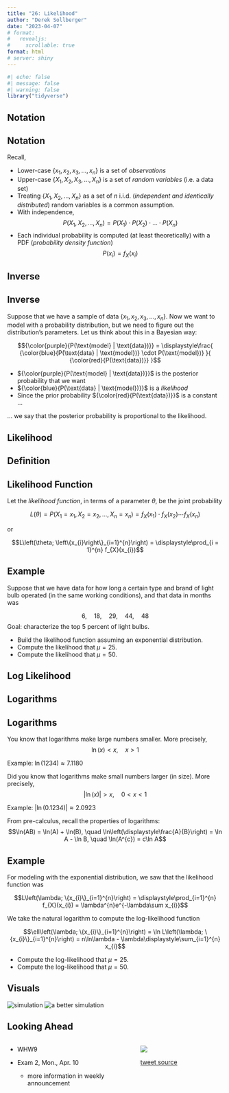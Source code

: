```yaml
---
title: "26: Likelihood"
author: "Derek Sollberger"
date: "2023-04-07"
# format: 
#   revealjs:
#     scrollable: true
format: html
# server: shiny
---
```


\newcommand{\ds}{\displaystyle}

```r
#| echo: false
#| message: false
#| warning: false
library("tidyverse")
```


## Notation

::: {.callout-tip}
## Notation

Recall,

- Lower-case $\{x_{1}, x_{2}, x_{3}, ..., x_{n}\}$ is a set of *observations*
- Upper-case $\{X_{1}, X_{2}, X_{3}, ..., X_{n}\}$ is a set of *random variables* (i.e. a data set)
- Treating $\{X_{1}, X_{2}, ..., X_{n}\}$ as a set of $n$ i.i.d. (*independent and identically distributed*) random variables is a common assumption.
- With independence,
    $$P(X_{1}, X_{2}, ..., X_{n}) = P(X_{1}) \cdot P(X_{2}) \cdot ... \cdot P(X_{n})$$
- Each individual probability is computed (at least theoretically) with a PDF (*probability density function*)
    $$P(x_{i}) = f_{X}(x_{i})$$
:::


## Inverse

::: {.callout-note}
## Inverse

Suppose that we have a sample of data $\{x_{1}, x_{2}, x_{3}, ..., x_{n}\}$. Now we want to model with a probability distribution, but we need to figure out the distribution's parameters.  Let us think about this in a Bayesian way:

$${\color{purple}{P(\text{model} | \text{data})}} = \ds\frac{ {\color{blue}{P(\text{data} | \text{model})} \cdot P(\text{model})} }{ {\color{red}{P(\text{data})}} }$$

- ${\color{purple}{P(\text{model} | \text{data})}}$ is the posterior probability that we want
- ${\color{blue}{P(\text{data} | \text{model})}}$ is a *likelihood*
- Since the prior probability ${\color{red}{P(\text{data})}}$ is a constant ...

... we say that the posterior probability is proportional to the likelihood.
:::


## Likelihood


::::: {.panel-tabset}

## Definition

::: {.callout-note}
## Likelihood Function

Let the *likelihood function*, in terms of a parameter $\theta$, be the joint probability

$$L(\theta) = P(X_{1} = x_{1}, X_{2} = x_{2}, ..., X_{n} = x_{n}) = f_{X}(x_{1}) \cdot f_{X}(x_{2}) \cdots f_{X}(x_{n})$$

or
    
$$L\left(\theta; \left\{x_{i}\right\}_{i=1}^{n}\right) = \ds\prod_{i = 1}^{n} f_{X}(x_{i})$$
:::

## Example

Suppose that we have data for how long a certain type and brand of light bulb operated (in the same working conditions), and that data in months was

$$6, \quad 18, \quad 29, \quad 44, \quad 48$$
Goal: characterize the top 5 percent of light bulbs.

- Build the likelihood function assuming an exponential distribution.
- Compute the likelihood that $\mu = 25$.
- Compute the likelihood that $\mu = 50$.

:::::


## Log Likelihood

::::: {.panel-tabset}

## Logarithms

::: {.callout-tip}
## Logarithms

You know that logarithms make large numbers smaller.  More precisely,
$$\ln(x) < x, \quad x > 1$$

Example: $\ln(1234) \approx 7.1180$


Did you know that logarithms make small numbers larger (in size).  More precisely,
$$|\ln(x)| > x, \quad 0 < x < 1$$

Example: $|\ln(0.1234)| \approx 2.0923$


From pre-calculus, recall the properties of logarithms:
$$\ln(AB) = \ln(A) + \ln(B), \quad \ln\left(\ds\frac{A}{B}\right) = \ln A - \ln B, \quad \ln(A^{c}) = c\ln A$$
:::

## Example

For modeling with the exponential distribution, we saw that the likelihood function was

$$L\left(\lambda; \{x_{i}\}_{i=1}^{n}\right) = \ds\prod_{i=1}^{n} f_{X}(x_{i}) = \lambda^{n}e^{-\lambda\sum x_{i}}$$

We take the natural logarithm to compute the log-likelihood function

$$\ell\left(\lambda; \{x_{i}\}_{i=1}^{n}\right) = \ln L\left(\lambda; \{x_{i}\}_{i=1}^{n}\right) = n\ln\lambda - \lambda\ds\sum_{i=1}^{n} x_{i}$$

- Compute the log-likelihood that $\mu = 25$.
- Compute the log-likelihood that $\mu = 50$.

:::::





## Visuals

![simulation](likelihood1.png)
![a better simulation](likelihood2.png)









## Looking Ahead

:::: {.columns}

::: {.column width="60%"}

* WHW9
* Exam 2, Mon., Apr. 10

    - more information in weekly announcement
	
:::

::: {.column width="40%"}
![](lambda.png)

[tweet source](https://mobile.twitter.com/KellyBodwin/status/1579981646844993536)
:::

::::








:::: {.columns}

::: {.column width="50%"}
	
:::

::: {.column width="50%"}

:::

::::

::::: {.panel-tabset}



:::::
